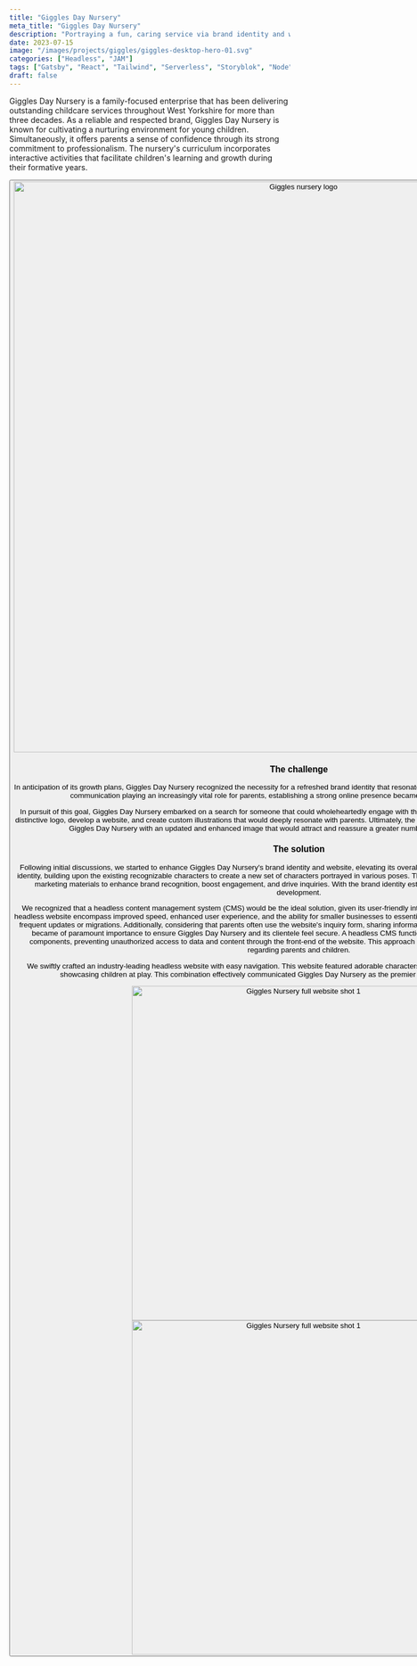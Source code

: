 ```yaml
---
title: "Giggles Day Nursery"
meta_title: "Giggles Day Nursery"
description: "Portraying a fun, caring service via brand identity and website."
date: 2023-07-15
image: "/images/projects/giggles/giggles-desktop-hero-01.svg"
categories: ["Headless", "JAM"]
tags: ["Gatsby", "React", "Tailwind", "Serverless", "Storyblok", "Node"]
draft: false
---
```


Giggles Day Nursery is a family-focused enterprise that has been delivering outstanding childcare services throughout West Yorkshire for more than three decades. As a reliable and respected brand, Giggles Day Nursery is known for cultivating a nurturing environment for young children. Simultaneously, it offers parents a sense of confidence through its strong commitment to professionalism. The nursery's curriculum incorporates interactive activities that facilitate children's learning and growth during their formative years.

<Button label="Visit the website" link="https://www.gigglesnurseries.com/" style="solid" target="_blank"/>

<img src="/images/projects/giggles/giggles-logo.svg" alt="Giggles nursery logo" width="1024" loading="lazy"/>

### The challenge

In anticipation of its growth plans, Giggles Day Nursery recognized the necessity for a refreshed brand identity that resonates with its child-centric yet professional ethos. With communication playing an increasingly vital role for parents, establishing a strong online presence became a central objective for the brand.

In pursuit of this goal, Giggles Day Nursery embarked on a search for someone that could wholeheartedly engage with the brand and its industry. The aim was to design a distinctive logo, develop a website, and create custom illustrations that would deeply resonate with parents. Ultimately, the overarching objective of the project was to present Giggles Day Nursery with an updated and enhanced image that would attract and reassure a greater number of customers than ever before.

### The solution

Following initial discussions, we started to enhance Giggles Day Nursery's brand identity and website, elevating its overall image. We developed a vibrant and joyful brand identity, building upon the existing recognizable characters to create a new set of characters portrayed in various poses. These characters were prominently featured across marketing materials to enhance brand recognition, boost engagement, and drive inquiries. With the brand identity established, we shifted our focus to the website development.

We recognized that a headless content management system (CMS) would be the ideal solution, given its user-friendly interface and intuitive design. The advantages of a headless website encompass improved speed, enhanced user experience, and the ability for smaller businesses to essentially future-proof their websites without the need for frequent updates or migrations. Additionally, considering that parents often use the website's inquiry form, sharing information about themselves and their children, security became of paramount importance to ensure Giggles Day Nursery and its clientele feel secure. A headless CMS functions by separating the front-end and back-end components, preventing unauthorized access to data and content through the front-end of the website. This approach ensures the protection of sensitive information regarding parents and children.

We swiftly crafted an industry-leading headless website with easy navigation. This website featured adorable characters, informative resources, and interactive videos showcasing children at play. This combination effectively communicated Giggles Day Nursery as the premier childcare provider in the Leeds area.

<div class="content-images-grid-2">
    <img src="/images/projects/giggles/giggles-case-study-website-home.avif" alt="Giggles Nursery full website shot 1" width="600" loading="lazy"/>
    <img src="/images/projects/giggles/giggles-case-study-website-locations.avif" alt="Giggles Nursery full website shot 1" width="600" loading="lazy"/>
</div>